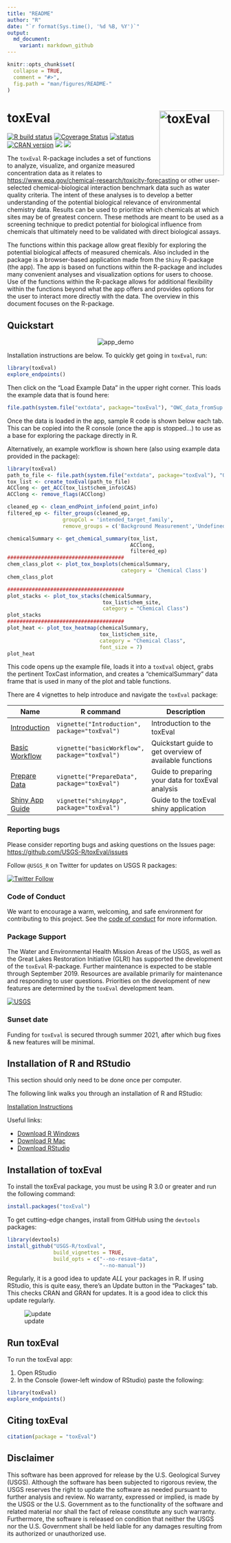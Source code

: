 ```yaml
---
title: "README"
author: "R"
date: "`r format(Sys.time(), '%d %B, %Y')`"
output:
  md_document:
    variant: markdown_github
---
```



```r
knitr::opts_chunk$set(
  collapse = TRUE,
  comment = "#>",
  fig.path = "man/figures/README-"
)
```

# toxEval <img src="man/figures/logo.png" alt="toxEval" height="150px" align="right" />

[![R build status](https://github.com/USGS-R/toxEval/workflows/R-CMD-check/badge.svg)](https://github.com/USGS-R/toxEval/actions)
[![Coverage Status](https://coveralls.io/repos/github/USGS-R/toxEval/badge.svg?branch=master)](https://coveralls.io/github/USGS-R/toxEval?branch=master)
[![status](https://img.shields.io/badge/USGS-Research-blue.svg)](https://owi.usgs.gov/R/packages.html#research)
[![CRAN version](http://www.r-pkg.org/badges/version/toxEval)](https://cran.r-project.org/package=toxEval)
[![](http://cranlogs.r-pkg.org/badges/toxEval)](https://cran.r-project.org/package=toxEval)
[![](http://cranlogs.r-pkg.org/badges/grand-total/toxEval)](https://cran.r-project.org/package=toxEval)

The `toxEval` R-package includes a set of functions to analyze, visualize, and organize measured concentration data as it relates to [https://www.epa.gov/chemical-research/toxicity-forecasting](https://www.epa.gov/chemical-research/toxicity-forecasting) or other user-selected chemical-biological interaction benchmark data such as water quality criteria. The intent of these analyses is to develop a better understanding of the potential biological relevance of environmental chemistry data. Results can be used to prioritize which chemicals at which sites may be of greatest concern. These methods are meant to be used as a screening technique to predict potential for biological influence from chemicals that ultimately need to be validated with direct biological assays. 

The functions within this package allow great flexibly for exploring the potential biological affects of measured chemicals. Also included in the package is a browser-based application made from the `Shiny` R-package (the app). The app is based on functions within the R-package and includes many convenient analyses and visualization options for users to choose. Use of the functions within the R-package allows for additional flexibility within the functions beyond what the app offers and provides options for the user to interact more directly with the data. The overview in this document focuses on the R-package. 


## Quickstart

<p align="center">
  <img src="https://code.usgs.gov/water/toxEval/raw/master/man/figures/app.gif" alt="app_demo">
</p>

Installation instructions are below. To quickly get going in `toxEval`, run:

```r
library(toxEval)
explore_endpoints()
```
Then click on the "Load Example Data" in the upper right corner. This loads the example data that is found here:

```r
file.path(system.file("extdata", package="toxEval"), "OWC_data_fromSup.xlsx")
```
Once the data is loaded in the app, sample R code is shown below each tab. This can be copied into the R console (once the app is stopped...) to use as a base for exploring the package directly in R.

Alternatively, an example workflow is shown here (also using example data provided in the package):

```r
library(toxEval)
path_to_file <- file.path(system.file("extdata", package="toxEval"), "OWC_data_fromSup.xlsx")
tox_list <- create_toxEval(path_to_file)
ACClong <- get_ACC(tox_list$chem_info$CAS)
ACClong <- remove_flags(ACClong)

cleaned_ep <- clean_endPoint_info(end_point_info)
filtered_ep <- filter_groups(cleaned_ep, 
                  groupCol = 'intended_target_family',
                  remove_groups = c('Background Measurement','Undefined'))

chemicalSummary <- get_chemical_summary(tox_list, 
                                        ACClong, 
                                        filtered_ep)
######################################
chem_class_plot <- plot_tox_boxplots(chemicalSummary,
                                     category = 'Chemical Class')
chem_class_plot

######################################
plot_stacks <- plot_tox_stacks(chemicalSummary, 
                               tox_list$chem_site, 
                               category = "Chemical Class")
plot_stacks
######################################
plot_heat <- plot_tox_heatmap(chemicalSummary, 
                              tox_list$chem_site, 
                              category = "Chemical Class",
                              font_size = 7)
plot_heat
```

This code opens up the example file, loads it into a `toxEval` object, grabs the pertinent ToxCast information, and creates a "chemicalSummary" data frame that is used in many of the plot and table functions.

There are 4 vignettes to help introduce and navigate the `toxEval` package:

|Name|R command|Description |
|----------|------------|-----------------------------------------|
|[Introduction](http://usgs-r.github.io/toxEval/articles/Introduction.html) | `vignette("Introduction", package="toxEval")`|Introduction to the toxEval |
|[Basic Workflow](http://usgs-r.github.io/toxEval/articles/basicWorkflow.html) | `vignette("basicWorkflow", package="toxEval")`|Quickstart guide to get overview of available functions |
|[Prepare Data](http://usgs-r.github.io/toxEval/articles/PrepareData.html) | `vignette("PrepareData", package="toxEval")`|Guide to preparing your data for toxEval analysis|
|[Shiny App Guide](http://usgs-r.github.io/toxEval/articles/shinyApp.html) | `vignette("shinyApp", package="toxEval")`|Guide to the toxEval shiny application|

### Reporting bugs

Please consider reporting bugs and asking questions on the Issues page:
[https://github.com/USGS-R/toxEval/issues](https://github.com/USGS-R/toxEval/issues)

Follow `@USGS_R` on Twitter for updates on USGS R packages:

[![Twitter Follow](https://img.shields.io/twitter/follow/USGS_R.svg?style=social&label=Follow%20USGS_R)](https://twitter.com/USGS_R)

### Code of Conduct

We want to encourage a warm, welcoming, and safe environment for contributing to this project. See the [code of conduct](https://github.com/USGS-R/toxEval/blob/master/CONDUCT.md) for more information.

### Package Support

The Water and Environmental Health  Mission Areas of the USGS, as well as the Great Lakes Restoration Initiative (GLRI) has supported the development of the `toxEval` R-package. Further maintenance is expected to be stable through September 2019. Resources are available primarily for maintenance and responding to user questions. Priorities on the development of new features are determined by the `toxEval` development team.

[![USGS](http://usgs-r.github.io/images/usgs.png)](https://www.usgs.gov/)

### Sunset date 

Funding for `toxEval` is secured through summer 2021, after which bug fixes & new features will be minimal.

## Installation of R and RStudio

This section should only need to be done once per computer.

The following link walks you through an installation of R and RStudio:

[Installation Instructions](https://owi.usgs.gov/R/training-curriculum/installr/)

Useful links:

* [Download R Windows](https://cran.r-project.org/bin/windows/base/)
* [Download R Mac](https://cran.r-project.org/bin/macosx/)
* [Download RStudio](https://www.rstudio.com/products/rstudio/download/)


## Installation of toxEval

To install the toxEval package, you must be using R 3.0 or greater and run the following command:

```r
install.packages("toxEval")
```

To get cutting-edge changes, install from GitHub using the `devtools` packages:

```r
library(devtools)
install_github("USGS-R/toxEval",
               build_vignettes = TRUE, 
               build_opts = c("--no-resave-data",
                              "--no-manual"))
```

Regularly, it is a good idea to update *ALL* your packages in R. If using RStudio, this is quite easy, there's an Update button in the "Packages" tab. This checks CRAN and GRAN for updates. It is a good idea to click this update regularly.

![update](vignettes/update.png)

## Run toxEval

To run the toxEval app:

1. Open RStudio
2. In the Console (lower-left window of RStudio) paste the following:

```r
library(toxEval)
explore_endpoints()

```

## Citing toxEval


```r
citation(package = "toxEval")
```

## Disclaimer

This software has been approved for release by the U.S. Geological Survey (USGS). Although the software has been subjected to rigorous review, the USGS reserves the right to update the software as needed pursuant to further analysis and review. No warranty, expressed or implied, is made by the USGS or the U.S. Government as to the functionality of the software and related material nor shall the fact of release constitute any such warranty. Furthermore, the software is released on condition that neither the USGS nor the U.S. Government shall be held liable for any damages resulting from its authorized or unauthorized use.